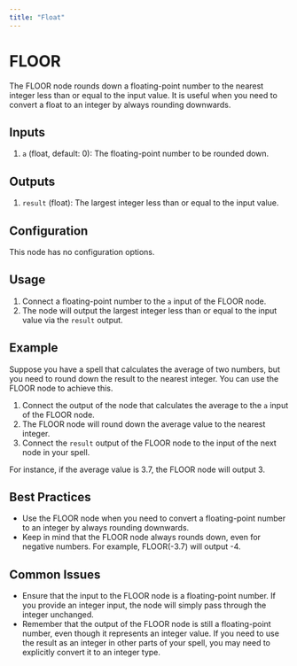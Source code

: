 ```yaml
---
title: "Float"
---
```


# FLOOR

The FLOOR node rounds down a floating-point number to the nearest integer less than or equal to the input value. It is useful when you need to convert a float to an integer by always rounding downwards.

## Inputs

1. `a` (float, default: 0): The floating-point number to be rounded down.

## Outputs

1. `result` (float): The largest integer less than or equal to the input value.

## Configuration

This node has no configuration options.

## Usage

1. Connect a floating-point number to the `a` input of the FLOOR node.
2. The node will output the largest integer less than or equal to the input value via the `result` output.

## Example

Suppose you have a spell that calculates the average of two numbers, but you need to round down the result to the nearest integer. You can use the FLOOR node to achieve this.

1. Connect the output of the node that calculates the average to the `a` input of the FLOOR node.
2. The FLOOR node will round down the average value to the nearest integer.
3. Connect the `result` output of the FLOOR node to the input of the next node in your spell.

For instance, if the average value is 3.7, the FLOOR node will output 3.

## Best Practices

- Use the FLOOR node when you need to convert a floating-point number to an integer by always rounding downwards.
- Keep in mind that the FLOOR node always rounds down, even for negative numbers. For example, FLOOR(-3.7) will output -4.

## Common Issues

- Ensure that the input to the FLOOR node is a floating-point number. If you provide an integer input, the node will simply pass through the integer unchanged.
- Remember that the output of the FLOOR node is still a floating-point number, even though it represents an integer value. If you need to use the result as an integer in other parts of your spell, you may need to explicitly convert it to an integer type.